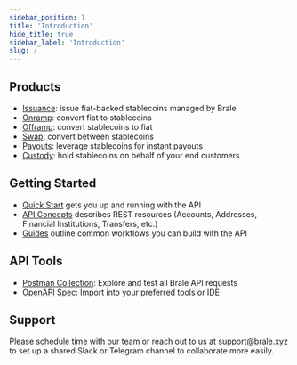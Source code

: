 ```yaml
---
sidebar_position: 1
title: 'Introduction'
hide_title: true
sidebar_label: 'Introduction'
slug: /
---
```


<Intro
  heading="Introduction"
  subheading="Brale supports stablecoin issuance and orchestration, enabling businesses and ecosystems to create their own stablecoins and convert between fiat and stablecoins seamlessly. From stablecoin onramps, offramps, and swaps to custody and payouts, the Brale API makes it easy to build stablecoin-enabled products."
/>

## Products

- [Issuance](/docs/guides): issue fiat-backed stablecoins managed by Brale
- [Onramp](/docs/guides): convert fiat to stablecoins
- [Offramp](/docs/guides): convert stablecoins to fiat
- [Swap](/docs/guides): convert between stablecoins
- [Payouts](/docs/guides): leverage stablecoins for instant payouts
- [Custody](/docs/guides): hold stablecoins on behalf of your end customers

## Getting Started

- [Quick Start](/docs/overview/quick-start) gets you up and running with the API
- [API Concepts](/docs/concepts) describes REST resources (Accounts, Addresses, Financial Institutions, Transfers, etc.)
- [Guides](/docs/guides) outline common workflows you can build with the API

## API Tools

- [Postman Collection](https://www.postman.com/planetary-water-719660/brale-api/collection/37w2ro3/brale-api-v2-0): Explore and test all Brale API requests
- [OpenAPI Spec](https://drive.google.com/file/d/1unPuJCWFmlxIi3zjqz7G9Myk9IDr1xPr/view?usp=sharing): Import into your preferred tools or IDE

## Support

Please [schedule time](https://brale.xyz/contact) with our team or reach out to us at [support@brale.xyz](mailto:support@brale.xyz) to set up a shared Slack or Telegram channel to collaborate more easily.
